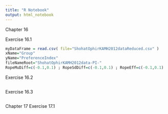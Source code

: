 ```yaml
---
title: "R Notebook"
output: html_notebook
---
```



Chapter 16

Exercise 16.1

```r
myDataFrame = read.csv( file="ShohatOphirKAMH2012dataReduced.csv" )
xName="Group"
yName="PreferenceIndex"
fileNameRoot="ShohatOphirKAMH2012data-PI-"
RopeMuDiff=c(-0.1,0.1) ; RopeSdDiff=c(-0.1,0.1) ; RopeEff=c(-0.1,0.1)
```
Exercise 16.2

```r

```

Exercise 16.3
```r

```

Chapter 17
Exercise 17.1
```r

```


